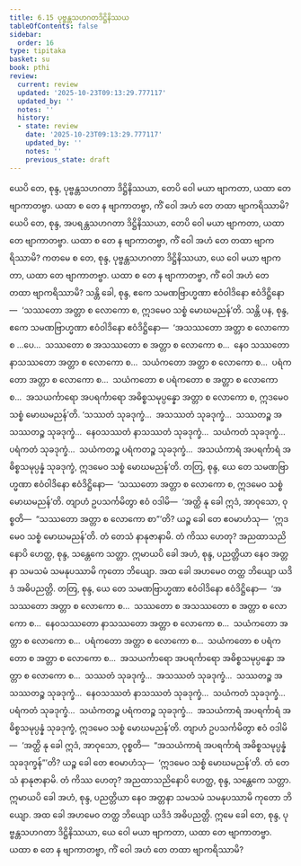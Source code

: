 ```yaml
---
title: 6.15 ပုဗ္ဗန္တသဟဂတဒိဋ္ဌိနိဿယ
tableOfContents: false
sidebar:
  order: 16
type: tipitaka
basket: su
book: pthi
review:
  current: review
  updated: '2025-10-23T09:13:29.777117'
  updated_by: ''
  notes: ''
  history:
  - state: review
    date: '2025-10-23T09:13:29.777117'
    updated_by: ''
    notes: ''
    previous_state: draft
---
```



<ReviewStatus review={frontmatter.review} showDetails={true} />

<HypothesisAnnotation frontmatter={frontmatter} />

<DynamicBreadcrumb />

<Division number="191" book="pthi" e="ch" v="8" p="113">

<Paragraph number="387" book="pthi">
ယေပိ တေ, စုန္ဒ, ပုဗ္ဗန္တသဟဂတာ ဒိဋ္ဌိနိဿယာ, တေပိ ဝေါ မယာ ဗျာကတာ, ယထာ တေ ဗျာကာတဗ္ဗာ. ယထာ စ တေ န ဗျာကာတဗ္ဗာ, ကိံ ဝေါ အဟံ တေ တထာ ဗျာကရိဿာမိ? ယေပိ တေ, စုန္ဒ, အပရန္တသဟဂတာ ဒိဋ္ဌိနိဿယာ, တေပိ ဝေါ မယာ ဗျာကတာ, ယထာ တေ ဗျာကာတဗ္ဗာ. ယထာ စ တေ န ဗျာကာတဗ္ဗာ, ကိံ ဝေါ အဟံ တေ တထာ ဗျာကရိဿာမိ? ကတမေ စ တေ, စုန္ဒ, ပုဗ္ဗန္တသဟဂတာ ဒိဋ္ဌိနိဿယာ, ယေ ဝေါ မယာ ဗျာကတာ, ယထာ တေ ဗျာကာတဗ္ဗာ. ယထာ စ တေ န ဗျာကာတဗ္ဗာ, ကိံ ဝေါ အဟံ တေ တထာ ဗျာကရိဿာမိ? သန္တိ ခေါ, စုန္ဒ, ဧကေ သမဏဗြာဟ္မဏာ ဧဝံဝါဒိနော ဧဝံဒိဋ္ဌိနော—  ‘သဿတော အတ္တာ စ လောကော စ, ဣဒမေဝ သစ္စံ မောဃမညန်’တိ. သန္တိ ပန, စုန္ဒ, ဧကေ သမဏဗြာဟ္မဏာ ဧဝံဝါဒိနော ဧဝံဒိဋ္ဌိနော—  ‘အသဿတော အတ္တာ စ လောကော စ …ပေ…  သဿတော စ အသဿတော စ အတ္တာ စ လောကော စ…  နေဝ သဿတော နာသဿတော အတ္တာ စ လောကော စ…  သယံကတော အတ္တာ စ လောကော စ…  ပရံကတော အတ္တာ စ လောကော စ…  သယံကတော စ ပရံကတော စ အတ္တာ စ လောကော စ…  အသယင်္ကာရော အပရင်္ကာရော အဓိစ္စသမုပ္ပန္နော အတ္တာ စ လောကော စ, ဣဒမေဝ သစ္စံ မောဃမညန်’တိ. ‘သဿတံ သုခဒုက္ခံ…  အသဿတံ သုခဒုက္ခံ…  သဿတဉ္စ အသဿတဉ္စ သုခဒုက္ခံ…  နေဝသဿတံ နာသဿတံ သုခဒုက္ခံ…  သယံကတံ သုခဒုက္ခံ…  ပရံကတံ သုခဒုက္ခံ…  သယံကတဉ္စ ပရံကတဉ္စ သုခဒုက္ခံ…  အသယံကာရံ အပရင်္ကာရံ အဓိစ္စသမုပ္ပန္နံ သုခဒုက္ခံ, ဣဒမေဝ သစ္စံ မောဃမညန်’တိ.
</Paragraph>

</Division>
<Division number="192" book="pthi" e="ch" v="8" p="114">

<Paragraph number="388" book="pthi">
တတြ, စုန္ဒ, ယေ တေ သမဏဗြာဟ္မဏာ ဧဝံဝါဒိနော ဧဝံဒိဋ္ဌိနော—  ‘သဿတော အတ္တာ စ လောကော စ, ဣဒမေဝ သစ္စံ မောဃမညန်’တိ. တျာဟံ ဥပသင်္ကမိတွာ ဧဝံ ဝဒါမိ—  ‘အတ္ထိ နု ခေါ ဣဒံ, အာဝုသော, ဝုစ္စတိ—  “သဿတော အတ္တာ စ လောကော စာ”’တိ? ယဉ္စ ခေါ တေ ဧဝမာဟံသု—  ‘ဣဒမေဝ သစ္စံ မောဃမညန်’တိ. တံ တေသံ နာနုဇာနာမိ. တံ ကိဿ ဟေတု? အညထာသညိနောပိ ဟေတ္ထ, စုန္ဒ, သန္တေကေ သတ္တာ. ဣမာယပိ ခေါ အဟံ, စုန္ဒ, ပညတ္တိယာ နေဝ အတ္တနာ သမသမံ သမနုပဿာမိ ကုတော ဘိယျော. အထ ခေါ အဟမေဝ တတ္ထ ဘိယျော ယဒိဒံ အဓိပညတ္တိ.
</Paragraph>

</Division>
<Division number="193" book="pthi" e="ch" v="8" p="114">

<Paragraph number="389" book="pthi">
တတြ, စုန္ဒ, ယေ တေ သမဏဗြာဟ္မဏာ ဧဝံဝါဒိနော ဧဝံဒိဋ္ဌိနော—  ‘အသဿတော အတ္တာ စ လောကော စ…  သဿတော စ အသဿတော စ အတ္တာ စ လောကော စ…  နေဝသဿတော နာသဿတော အတ္တာ စ လောကော စ…  သယံကတော အတ္တာ စ လောကော စ…  ပရံကတော အတ္တာ စ လောကော စ…  သယံကတော စ ပရံကတော စ အတ္တာ စ လောကော စ…  အသယင်္ကာရော အပရင်္ကာရော အဓိစ္စသမုပ္ပန္နော အတ္တာ စ လောကော စ…  သဿတံ သုခဒုက္ခံ…  အသဿတံ သုခဒုက္ခံ…  သဿတဉ္စ အသဿတဉ္စ သုခဒုက္ခံ…  နေဝသဿတံ နာသဿတံ သုခဒုက္ခံ…  သယံကတံ သုခဒုက္ခံ…  ပရံကတံ သုခဒုက္ခံ…  သယံကတဉ္စ ပရံကတဉ္စ သုခဒုက္ခံ…  အသယံကာရံ အပရင်္ကာရံ အဓိစ္စသမုပ္ပန္နံ သုခဒုက္ခံ, ဣဒမေဝ သစ္စံ မောဃမညန်’တိ. တျာဟံ ဥပသင်္ကမိတွာ ဧဝံ ဝဒါမိ—  ‘အတ္ထိ နု ခေါ ဣဒံ, အာဝုသော, ဝုစ္စတိ—  “အသယံကာရံ အပရင်္ကာရံ အဓိစ္စသမုပ္ပန္နံ သုခဒုက္ခန်”’တိ? ယဉ္စ ခေါ တေ ဧဝမာဟံသု—  ‘ဣဒမေဝ သစ္စံ မောဃမညန်’တိ. တံ တေသံ နာနုဇာနာမိ. တံ ကိဿ ဟေတု? အညထာသညိနောပိ ဟေတ္ထ, စုန္ဒ, သန္တေကေ သတ္တာ. ဣမာယပိ ခေါ အဟံ, စုန္ဒ, ပညတ္တိယာ နေဝ အတ္တနာ သမသမံ သမနုပဿာမိ ကုတော ဘိယျော. အထ ခေါ အဟမေဝ တတ္ထ ဘိယျော ယဒိဒံ အဓိပညတ္တိ. ဣမေ ခေါ တေ, စုန္ဒ, ပုဗ္ဗန္တသဟဂတာ ဒိဋ္ဌိနိဿယာ, ယေ ဝေါ မယာ ဗျာကတာ, ယထာ တေ ဗျာကာတဗ္ဗာ. ယထာ စ တေ န ဗျာကာတဗ္ဗာ, ကိံ ဝေါ အဟံ တေ တထာ ဗျာကရိဿာမိ?
</Paragraph>
</Division>